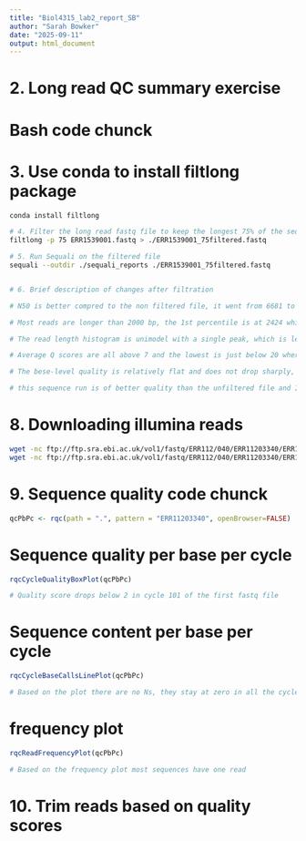 ```yaml
---
title: "Biol4315_lab2_report_SB"
author: "Sarah Bowker"
date: "2025-09-11"
output: html_document
---
```


# 2. Long read QC summary exercise

# Bash code chunck
# 3. Use conda to install filtlong package
```bash
conda install filtlong

# 4. Filter the long read fastq file to keep the longest 75% of the sequesnce
filtlong -p 75 ERR1539001.fastq > ./ERR1539001_75filtered.fastq

# 5. Run Sequali on the filtered file
sequali --outdir ./sequali_reports ./ERR1539001_75filtered.fastq


# 6. Brief description of changes after filtration

# N50 is better compred to the non filtered file, it went from 6681 to 7371

# Most reads are longer than 2000 bp, the 1st percentile is at 2424 which is higher than the 25th percentile from the unfiltered file

# The read length histogram is unimodel with a single peak, which is less wide than the unfiltered file but doesn't have the second small peak of smaller length reads the unfiltered file had

# Average Q scores are all above 7 and the lowest is just below 20 whereas the unfiltered file some Q scores went below 10.

# The bese-level quality is relatively flat and does not drop sharply, more flat than the unfiltered file

# this sequence run is of better quality than the unfiltered file and I would use it in down stream analysis

```

# 8. Downloading illumina reads
```bash

wget -nc ftp://ftp.sra.ebi.ac.uk/vol1/fastq/ERR112/040/ERR11203340/ERR11203340_1.fastq.gz
wget -nc ftp://ftp.sra.ebi.ac.uk/vol1/fastq/ERR112/040/ERR11203340/ERR11203340_2.fastq.gz
```

# 9. Sequence quality code chunck
```r
qcPbPc <- rqc(path = ".", pattern = "ERR11203340", openBrowser=FALSE)
```

# Sequence quality per base per cycle
```r
rqcCycleQualityBoxPlot(qcPbPc)

# Quality score drops below 2 in cycle 101 of the first fastq file
```

# Sequence content per base per cycle
```r
rqcCycleBaseCallsLinePlot(qcPbPc)

# Based on the plot there are no Ns, they stay at zero in all the cycles
```

# frequency plot
```r
rqcReadFrequencyPlot(qcPbPc)

# Based on the frequency plot most sequences have one read 
```

# 10. Trim reads based on quality scores 
```r
```
